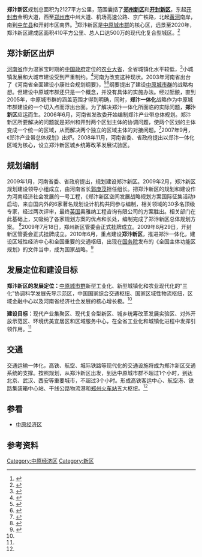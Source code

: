 {{Infobox New Area
|新区名称       =<big>郑汴新区</big><br />Zhengbian New Area
|城市图片       = 
|国家           = {{PRC}}
|地区           = [[中原经济区|中原经济区]]
|城市           = [[郑州市|郑州市]]、[[开封市|开封市]]
|简称           = 
|定位           = 
|设立           = 2008年
|城区布局       = 

|位置图片       = 
|毗邻           = 
|面积           =2127

|气候类型       =
|人口           = 
|人口密度       =

|行政级别       = 
|区委书记       = 暂无
|区长           = 
|政府所在地     = 
|政府网站       =

|国际空港       = [[新郑国际机场|新郑国际机场]]
|国铁枢纽       = [[郑州东站|郑州东站]]

|邮政编码       = 
|电话区号       = 0371
}}
'''郑汴新区'''规划总面积为2127平方公里，范围囊括了'''[[郑州新区|郑州新区]]'''和'''[[开封新区|开封新区]]'''，东起[[开封市|开封市]]金明大道，西至[[郑州市|郑州市]]中州大道、机场高速公路、京广铁路，北起[[黄河|黄河]]南岸，南到[[中牟县|中牟县]]和开封市区南界。<ref name="xhwdh">{{cite web|url=http://newpaper.dahe.cn/hnsb/html/2010-07/29/content_356726.htm|title=郑汴新区面积顶7个“郑州市区”|publisher=河南商报|date=2010年7月29日|accessdate=2011年6月27日|archive-date=2014年8月1日|archive-url=https://web.archive.org/web/20140801235436/http://newpaper.dahe.cn/hnsb/html/2010-07/29/content_356726.htm|dead-url=no}}</ref>郑汴新区是[[中原城市群|中原城市群]]的核心区，远景至2020年，郑汴新区建成区面积410平方公里、总人口达500万的现代化复合型城区。<ref name="jjgh">{{cite web|url=http://www.xinhuanet.com/chinanews/2009-11/20/content_18282614.htm|title=郑汴新区总体规划方案开评，10年后人口达500万|publisher=新华网|date=2009-11-20|language=zh-hans|accessdate=2011-06-27|archive-date=2014-08-03|archive-url=https://web.archive.org/web/20140803175537/http://www.xinhuanet.com/chinanews/2009-11/20/content_18282614.htm|dead-url=no}}</ref>

==郑汴新区出炉==

[[河南省|河南省]]作为温家宝时期的[[中国政府|中国政府]]定位的[[农业|农业大省]]，全省城镇化水平较低，<ref>{{cite web|url=http://www.xinhuanet.com/chinanews/2010-01/06/content_18694559.htm|title=中部六省GDP河南贡献三成 城镇化水平河南排尾|publisher=大河网-河南商报|date=2010-01-06|accessdate=2011-06-27|archive-date=2014-08-14|archive-url=https://web.archive.org/web/20140814020013/http://www.xinhuanet.com/chinanews/2010-01/06/content_18694559.htm|dead-url=no}}</ref>小城镇发展和大城市建设受到严重制约。<ref>{{cite web|url=http://www.gov.cn/ldhd/2006-09/27/content_400591.htm|title=温家宝主持国务院常务会议严处郑州违法占地问题|publisher=中国国务院|date=2006年9月27日|accessdate=2011年6月27日|archive-date=2014年8月14日|archive-url=https://web.archive.org/web/20140814042628/http://www.gov.cn/ldhd/2006-09/27/content_400591.htm|dead-url=no}}</ref>河南为改变这种现状。2003年河南省出台了《河南省全面建设小康社会规划纲要》，<ref>{{cite web|url=http://news.sina.com.cn/c/2003-03-27/0916968389.html|title=河南省全面建设小康社会规划纲要 李克强主持会议并作总结发言|publisher=新浪网|date=2003年3月27日|accessdate=2011-06-27|archive-date=2014-08-14|archive-url=https://web.archive.org/web/20140814010354/http://news.sina.com.cn/c/2003-03-27/0916968389.html|dead-url=no}}</ref><ref>{{cite web|url=http://news.sina.com.cn/c/2003-08-20/0516597285s.shtml|title=河南省全面建设小康社会规划纲要|publisher=新浪网|date=2003年8月20日|accessdate=2011-06-27|archive-date=2014-08-14|archive-url=https://web.archive.org/web/20140814011953/http://news.sina.com.cn/c/2003-08-20/0516597285s.shtml|dead-url=no}}</ref>纲要提出了建设[[中原城市群|中原城市群]]的战略构想。但建设中原城市群还只是一个概念，并没有具体的实施办法。经过酝酿，直到2005年，中原城市群的涵盖范围才得到明确，同时，'''郑汴一体化'''战略作为中原城市群建设的一个切入点而浮出台面。为了解决郑汴一体化所面临的实际问题，'''郑汴新区'''应运而生。2006年6月，河南省发改委开始编制郑汴产业带总体规划。郑汴新区所要解决的问题就是郑州和开封两个区划主体的协调问题，使两个区划的主体变成一个统一的区域，从而解决两个独立的区域主体的对接问题。<ref>{{cite web|url=http://www.kaifeng.gov.cn/html/5e0aed881ff8744201205b74968c038d/2009040809215369.html|title=从国内外比较看“郑汴新区”的结构特点和发展模式|publisher=开封市人民政府|date=2009年1月}}{{dead link|date=2018年4月 |bot=InternetArchiveBot |fix-attempted=yes }}</ref>2007年9月，《郑汴产业带总体规划》出炉。2008年11月，河南省委、省政府提出以郑汴一体化区域为核心，设立郑汴新区城乡统筹改革发展试验区。

==规划编制==
2009年1月，河南省委、省政府提出，规划建设郑汴新区。2009年2月，郑汴新区规划建设领导小组成立，由河南省长[[郭庚茂|郭庚茂]]担任组长。把郑汴新区的规划和建设作为河南经济社会发展的一号工程，《郑汴新区空间发展战略规划方案国际征集活动》启动，来自国内外的6家著名规划设计机构共同参与编制，相关领域的30多名顶级专家，经过两次评审，最终[[英国|英国]]奥雅纳工程咨询有限公司的方案胜出。相关部门在此基础上，又吸纳了各家规划方案的优点和长处，编制完成了郑汴新区总体规划方案。 <ref>{{cite web|url=http://www.xinhuanet.com/chinanews/2009-11/20/content_18282614.htm|title=郑汴新区总体规划方案开评 10年后人口达500万|publisher=大河网-大河报|date=2009-11-20|accessdate=2011-06-27|archive-date=2014-08-03|archive-url=https://web.archive.org/web/20140803175537/http://www.xinhuanet.com/chinanews/2009-11/20/content_18282614.htm|dead-url=no}}</ref>2009年7月18日，郑州新区管委会正式挂牌成立。2009年8月29日，开封新区管委会正式挂牌成立。2010年6月，重点建设'''郑汴新区'''，推进郑汴一体化，建设区域性经济中心和全国重要的交通枢纽，出现在[[中华人民共和国国务院|国务院]]发布的《全国主体功能区规划》的文件当中，成为国家战略。<ref>{{cite web|url=http://www.gov.cn/gongbao/content/2011/content_1884884.htm|title=国务院关于印发全国主体功能区规划的通知|publisher=中国国务院|date=2011年6月8日|accessdate=2011年6月27日|archive-date=2011年6月23日|archive-url=https://web.archive.org/web/20110623061348/http://www.gov.cn/gongbao/content/2011/content_1884884.htm|dead-url=no}}</ref>

==发展定位和建设目标==
'''郑汴新区的发展定位：'''[[中原城市群|中原城市群]]新型工业化、新型城镇化和农业现代化的“三化”协调科学发展先导示范区，中国国家综合交通枢纽、国家区域性物流枢纽，区域金融中心以及河南省经济社会发展的核心增长极。<ref name="xhwdh"/>

'''建设目标：'''现代产业集聚区、现代复合型新区、城乡统筹改革发展实验区、对外开放示范区、环境优美宜居区和区域服务中心，在全省工业化和城镇化进程中发挥引领作用。<ref name="jjgh"/>

==交通==
交通运输一体化，高铁、航空、城际铁路等现代化的交通设施将成为郑汴新区交通系统的支撑。按照规划，从郑汴新区出发，到达中原城市群不超过1个小时，到达北京、武汉、西安等重要城市，不超过3个小时。形成高铁客运中心、航空港、铁路集装箱中心站、干线公路物流港和[[郑州火车站|郑州火车站]]五大枢纽。<ref name="jjgh"/>

==参看==
*[[中原经济区|中原经济区]]

== 参考资料 ==
{{reflist|2}}

{{郑汴新区}}
{{中国新区}}

[[Category:中原经济区|Category:中原经济区]]
[[Category:新区|Category:新区]]
